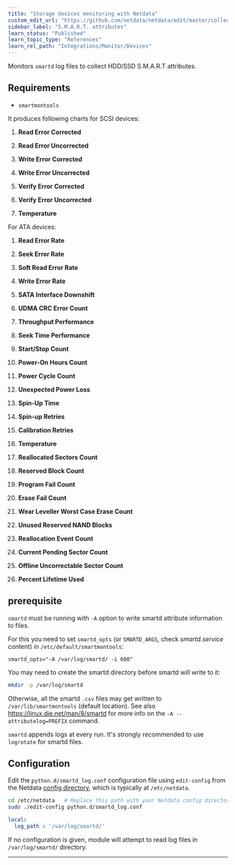 ```yaml
---
title: "Storage devices monitoring with Netdata"
custom_edit_url: "https://github.com/netdata/netdata/edit/master/collectors/python.d.plugin/smartd_log/README.md"
sidebar_label: "S.M.A.R.T. attributes"
learn_status: "Published"
learn_topic_type: "References"
learn_rel_path: "Integrations/Monitor/Devices"
---
```



Monitors `smartd` log files to collect HDD/SSD S.M.A.R.T attributes.

## Requirements

-   `smartmontools`

It produces following charts for SCSI devices:

1.  **Read Error Corrected**

2.  **Read Error Uncorrected**

3.  **Write Error Corrected**

4.  **Write Error Uncorrected**

5.  **Verify Error Corrected**

6.  **Verify Error Uncorrected**

7.  **Temperature**

For ATA devices:

1.  **Read Error Rate**

2.  **Seek Error Rate**

3.  **Soft Read Error Rate**

4.  **Write Error Rate**

5.  **SATA Interface Downshift**

6.  **UDMA CRC Error Count**

7.  **Throughput Performance**

8.  **Seek Time Performance**

9.  **Start/Stop Count**

10. **Power-On Hours Count**

11. **Power Cycle Count**

12. **Unexpected Power Loss**

13. **Spin-Up Time**

14. **Spin-up Retries**

15. **Calibration Retries**

16. **Temperature**

17. **Reallocated Sectors Count**

18. **Reserved Block Count**

19. **Program Fail Count**

20. **Erase Fail Count**

21. **Wear Leveller Worst Case Erase Count**

22. **Unused Reserved NAND Blocks**

23. **Reallocation Event Count**

24. **Current Pending Sector Count**

25. **Offline Uncorrectable Sector Count**

26. **Percent Lifetime Used**

## prerequisite

`smartd` must be running with `-A` option to write smartd attribute information to files.

For this you need to set `smartd_opts` (or `SMARTD_ARGS`, check _smartd.service_ content) in `/etc/default/smartmontools`:

```
smartd_opts="-A /var/log/smartd/ -i 600"
```

You may need to create the smartd directory before smartd will write to it: 

```sh
mkdir -p /var/log/smartd
```

Otherwise, all the smartd `.csv` files may get written to `/var/lib/smartmontools` (default location). See also <https://linux.die.net/man/8/smartd> for more info on the `-A --attributelog=PREFIX` command.

`smartd` appends logs at every run. It's strongly recommended to use `logrotate` for smartd files.

## Configuration

Edit the `python.d/smartd_log.conf` configuration file using `edit-config` from the Netdata [config
directory](/docs/nightly/configuration), which is typically at `/etc/netdata`.

```bash
cd /etc/netdata   # Replace this path with your Netdata config directory, if different
sudo ./edit-config python.d/smartd_log.conf
```

```yaml
local:
  log_path : '/var/log/smartd/'
```

If no configuration is given, module will attempt to read log files in `/var/log/smartd/` directory.

---


